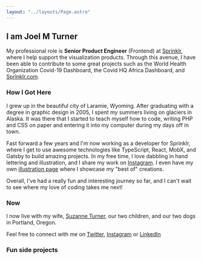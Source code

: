 ```yaml
---
layout: "../layouts/Page.astro"
---
```



<div class={flex({ direction: 'column', justifyContent: 'center'})}>
    <Cloudinary
        src="joel-turner_nobg"
        alt="Joel M Turner portrait"
        height="440"
        width="440"
        cornerRadius="max"
        zoom="0.5"
        gravity="face"
        crop="fit"
        resize="fill"
        style={{ margin: "0 auto", marginBottom: "2rem", width: '220px', height: '220px' }}
        />
    <FunStuffCycler />
</div>

## I am Joel M Turner

My professional role is **Senior Product Engineer** (Frontend) at [Sprinklr](https://sprinklr.com), where I help support the visualization products. Through this avenue, I have been able to contribute to some great projects such as the World Health Organization Covid-19 Dashboard, the Covid HQ Africa Dashboard, and [Sprinklr.com](https://sprinklr.com).

### How I Got Here

I grew up in the beautiful city of Laramie, Wyoming. After graduating with a degree in graphic design in 2005, I spent my summers living on glaciers in Alaska. It was there that I started to teach myself how to code, writing PHP and CSS on paper and entering it into my computer during my days off in town.

Fast forward a few years and I'm now working as a developer for Sprinklr, where I get to use awesome technologies like TypeScript, React, MobX, and Gatsby to build amazing projects. In my free time, I love dabbling in hand lettering and illustration, and I share my work on [Instagram](https://www.instagram.com/joelmturner/). I even have my own [illustration page](/illustration) where I showcase my "best of" creations.

Overall, I've had a really fun and interesting journey so far, and I can't wait to see where my love of coding takes me next!

### Now

I now live with my wife, [Suzanne Turner](https://inclinedcreative.com "Suzanne Turner InclinedCreative"), our two children, and our two dogs in Portland, Oregon.

Feel free to connect with me on [Twitter](https://twitter.com/joelmturner), [Instagram](https://www.instagram.com/joelmturner/) or [LinkedIn](https://www.linkedin.com/in/joelmturner)

### Fun side projects


<ProjectGrid />
